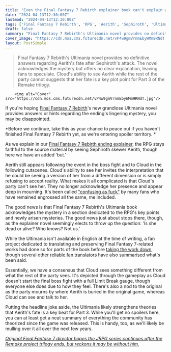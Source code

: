 ```yaml
---
title: "Even the Final Fantasy 7 Rebirth explainer book can't explain what's up with the JRPG's divisive ending"
date: "2024-04-13T12:30:00Z"
lastmod: "2024-04-13T12:30:00Z"
tags: ['Final Fantasy 7 Rebirth', 'RPG', 'Aerith', 'Sephiroth', 'Ultimania']
draft: false
summary: "Final Fantasy 7 Rebirth's Ultimania novel provides no definitive answers regarding Aerith's fate after Sephiroth's attack. The novel acknowledges the mystery but offers no clear explanation, leaving fans to speculate. Cloud's ability to see Aerith while the rest of the party cannot suggests that her fate is a key plot point for Part 3 of the Remake trilogy."
cover_image: "https://cdn.mos.cms.futurecdn.net/vP4w9gmVrnmEbyWMm9RNdT.jpg" 
layout: PostSimple
---
```

> Final Fantasy 7 Rebirth's Ultimania novel provides no definitive answers regarding Aerith's fate after Sephiroth's attack. The novel acknowledges the mystery but offers no clear explanation, leaving fans to speculate. Cloud's ability to see Aerith while the rest of the party cannot suggests that her fate is a key plot point for Part 3 of the Remake trilogy.


        <img alt="Cover" src="https://cdn.mos.cms.futurecdn.net/vP4w9gmVrnmEbyWMm9RNdT.jpg"/>
        
If you're hoping [Final Fantasy 7 Rebirth](https://www.gamesradar.com/final-fantasy-7-rebirth-guide/)'s new grandiose Ultimania novel provides answers or hints regarding the ending's lingering mystery, you may be disappointed. 

*Before we continue, take this as your chance to peace out if you haven't finished Final Fantasy 7 Rebirth yet, as we're entering spoiler territory. *

As we explain in our [Final Fantasy 7 Rebirth ending explainer](https://www.gamesradar.com/final-fantasy-7-rebirth-ending-explained/), the RPG stays faithful to the source material by seeing Sephiroth skewer Aerith, though here we have an added 'but.' 

Aerith still appears following the event in the boss fight and to Cloud in the following cutscenes. Cloud's ability to see her invites the interpretation that he could be seeing a version of her from a different dimension or is simply refusing to accept reality. What makes it all complicated is that Cloud's party can't see her. They no longer acknowledge her presence and appear deep in mourning. It's been called ["confusing as fuck"](https://www.gamesradar.com/final-fantasy-7-rebirths-confusing-as-fk-ending-leaves-fans-divided-but-engrossed-in-piecing-together-what-it-all-means-for-the-rpgs-future/#:~:text=Cloud%20appears%20to%20save%20Aerith,multiverse%20narrative%20meshes%20with%20events.) by many fans who have remained engrossed all the same, me included.

The good news is that Final Fantasy 7 Rebirth's Ultimania book acknowledges the mystery in a section dedicated to the RPG's key points and newly arisen mysteries. The good news just about stops there, though, as the explainer novel seemingly elects to throw up the question: 'Is she dead or alive? Who knows? Not us.' 

While the Ultimania isn't available in English at the time of writing, a fan project dedicated to translating and preserving Final Fantasy 7-related works had done so for parts of the book before [taking the work down](https://x.com/ShinraArch/status/1778965298965614892), though several other [reliable fan translators](https://x.com/aitaikimochi/status/1778617558540964253) have also [summarised](https://x.com/MsSaiFox/status/1778605631865520265) what's been said.

Essentially, we have a consensus that Cloud sees something different from what the rest of the party sees. It's depicted through the gameplay as Cloud doesn't start the final boss fight with a full Limit Break gauge, though everyone else does due to how they feel. There's also a nod to the original as the party mourns by where Aerith is buried in the original game, whereas Cloud can see and talk to her.

Putting the headline joke aside, the Ultimania likely strengthens theories that Aerith's fate is a key beat for Part 3. While you'll get no spoilers here, you can at least get a neat summary of everything the community has theorized since the game was released. This is handy, too, as we'll likely be mulling over it all over the next few years.

[<em>Original Final Fantasy 7 director hopes the JRPG series continues after the Remake project trilogy ends, but reckons it may be without him.</em>](https://www.gamesradar.com/original-final-fantasy-7-director-hopes-the-jrpg-series-continues-after-the-remake-project-trilogy-ends-but-reckons-it-may-be-without-him/)
        
